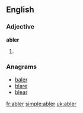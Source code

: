 ==English==

===Adjective===
'''abler'''

# {{comparative of|[[able]]}}

===Anagrams===
*[[baler]]
*[[blare]]
*[[blear]]

[[fr:abler]]
[[simple:abler]]
[[uk:abler]]